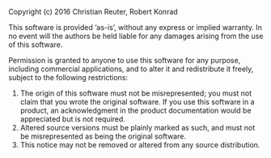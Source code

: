 Copyright (c) 2016 Christian Reuter, Robert Konrad

This software is provided 'as-is', without any express or implied warranty. In no event will the authors be held liable for any damages arising from the use of this software.

Permission is granted to anyone to use this software for any purpose, including commercial applications, and to alter it and redistribute it freely, subject to the following restrictions:

1. The origin of this software must not be misrepresented; you must not claim that you wrote the original software. If you use this software in a product, an acknowledgment in the product documentation would be appreciated but is not required.
2. Altered source versions must be plainly marked as such, and must not be misrepresented as being the original software.
3. This notice may not be removed or altered from any source distribution.
